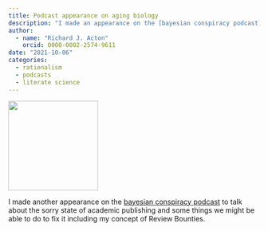 ```yaml
---
title: Podcast appearance on aging biology
description: "I made an appearance on the [bayesian conspiracy podcast](https://www.thebayesianconspiracy.com/2023/05/187-github-review-bounties-to-save-science-with-richard-acton/) to talk about fixing academic publishing."
author: 
  - name: "Richard J. Acton"
    orcid: 0000-0002-2574-9611
date: "2021-10-06"
categories:
  - rationalism
  - podcasts
  - literate science
---
```


![](../2021-10-06-bayesian-conspiracy-aging/cropped-TBC.png){width=180px}

I made another appearance on the [bayesian conspiracy podcast](https://www.thebayesianconspiracy.com/2023/05/187-github-review-bounties-to-save-science-with-richard-acton/) to talk about the sorry state of academic publishing and some things we might be able to do to fix it including my concept of Review Bounties.


